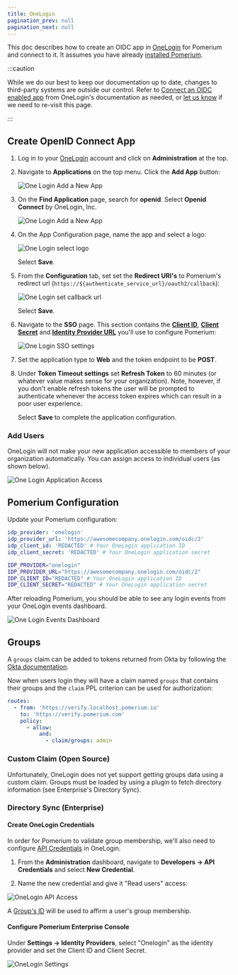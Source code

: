 ```yaml
---
title: OneLogin
pagination_prev: null
pagination_next: null
---
```



This doc describes how to create an OIDC app in [OneLogin] for Pomerium and connect to it. It assumes you have already [installed Pomerium].

:::caution

While we do our best to keep our documentation up to date, changes to third-party systems are outside our control. Refer to [Connect an OIDC enabled app](https://developers.onelogin.com/openid-connect/connect-to-onelogin) from OneLogin's documentation as needed, or [let us know](https://github.com/pomerium/documentation/issues/new?assignees=&labels=&template=doc-error.md) if we need to re-visit this page.

:::

## Create OpenID Connect App

1. Log in to your [OneLogin](https://www.onelogin.com/) account and click on **Administration** at the top.

1. Navigate to **Applications** on the top menu. Click the **Add App** button:

   ![One Login Add a New App](./img/onelogin/one-login-add-app.png)

1. On the **Find Application** page, search for **openid**. Select **Openid Connect** by OneLogin, Inc.

   ![One Login Add a New App](./img/onelogin/one-login-add-open-id.png)

1. On the App Configuration page, name the app and select a logo:

   ![One Login select logo](./img/onelogin/one-login-select-logo.png)

   Select **Save**.

1. From the **Configuration** tab, set set the **Redirect URI's** to Pomerium's redirect url (`https://${authenticate_service_url}/oauth2/callback`):

   ![One Login set callback url](./img/onelogin/one-login-callback-url.png)

   Select **Save**.

1. Navigate to the **SSO** page. This section contains the **[Client ID]**, **[Client Secret]** and **[Identity Provider URL]** you'll use to configure Pomerium:

   ![One Login SSO settings](./img/onelogin/one-login-sso-settings.png)

1. Set the application type to **Web** and the token endpoint to be **POST**.

1. Under **Token Timeout settings** set **Refresh Token** to 60 minutes (or whatever value makes sense for your organization). Note, however, if you don't enable refresh tokens the user will be prompted to authenticate whenever the access token expires which can result in a poor user experience.

   Select **Save** to complete the application configuration.

### Add Users

OneLogin will not make your new application accessible to members of your organization automatically. You can assign access to individual users (as shown below).

![One Login Application Access](./img/onelogin/one-login-app-access.png)

## Pomerium Configuration

Update your Pomerium configuration:

<Tabs queryString="configuration-settings">
<TabItem value="config-file-keys" label="config.yaml">

```yaml
idp_provider: 'onelogin'
idp_provider_url: 'https://awesomecompany.onelogin.com/oidc/2'
idp_client_id: 'REDACTED' # Your OneLogin application ID
idp_client_secret: 'REDACTED' # Your OneLogin application secret
```

</TabItem>
<TabItem value="environment-variables" label="Environment Variables">

```bash
IDP_PROVIDER="onelogin"
IDP_PROVIDER_URL="https://awesomecompany.onelogin.com/oidc/2"
IDP_CLIENT_ID="REDACTED" # Your OneLogin application ID
IDP_CLIENT_SECRET="REDACTED" # Your OneLogin application secret
```

</TabItem>
</Tabs>

After reloading Pomerium, you should be able to see any login events from your OneLogin events dashboard.

![One Login Events Dashboard](./img/onelogin/one-login-events.png)

## Groups

A `groups` claim can be added to tokens returned from Okta by following the [Okta documentation](https://developer.okta.com/docs/guides/customize-tokens-groups-claim/main/).

Now when users login they will have a claim named `groups` that contains their groups and the `claim` PPL criterion can be used for authorization:

```yaml
routes:
  - from: 'https://verify.localhost.pomerium.io'
    to: 'https://verify.pomerium.com'
    policy:
      - allow:
          and:
            - claim/groups: admin
```

<Tabs queryString="get-groups">
<TabItem value="custom-claim" label="Custom Claim (Open Source)">

### Custom Claim (Open Source)

Unfortunately, OneLogin does not yet support getting groups data using a custom claim. Groups must be loaded by using a plugin to fetch directory information (see Enterprise's Directory Sync).

</TabItem>
<TabItem value="directory-sync" label="Directory Sync (Enterprise)">

### Directory Sync (Enterprise)

#### Create OneLogin Credentials

In order for Pomerium to validate group membership, we'll also need to configure [API Credentials](https://developers.onelogin.com/api-docs/1/getting-started/working-with-api-credentials) in OneLogin.

1. From the **Administration** dashboard, navigate to **Developers → API Credentials** and select **New Credential**.

1. Name the new credential and give it "Read users" access:

![OneLogin API Access](./img/onelogin/one-login-api-access.png)

A [Group's ID](https://developers.onelogin.com/openid-connect/api/user-info) will be used to affirm a user's group membership.

#### Configure Pomerium Enterprise Console

Under **Settings → Identity Providers**, select "Onelogin" as the identity provider and set the Client ID and Client Secret.

![OneLogin Settings](./img/onelogin/one-login-idp.png)

</TabItem>
</Tabs>

[client id]: /docs/reference/identity-provider-settings#identity-provider-client-id
[client secret]: /docs/reference/identity-provider-settings#identity-provider-client-secret
[identity provider url]: /docs/reference/identity-provider-settings#identity-provider-url
[environmental variables]: https://en.wikipedia.org/wiki/Environment_variable
[oauth2]: https://oauth.net/2/
[openid connect]: https://en.wikipedia.org/wiki/OpenID_Connect
[onelogin]: https://www.onelogin.com/
[installed pomerium]: /docs/deploy/
